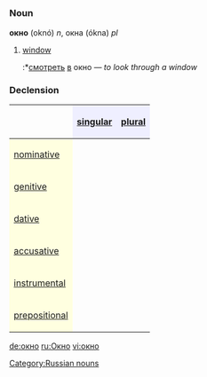 =={{ru}}==
[[Category:Russian nouns]]
===Noun===
'''окно''' (oknó) ''n'', окна (ókna) ''pl''

# [[window]]
#:*[[смотреть]] [[в]] окно — ''to look through a window''

===Declension===
{| border="1" cellpadding="4" cellspacing="0"
!
! style="background-color: #EFEFFF" align="center"|[[singular]]
! style="background-color: #EFEFFF" align="center"|[[plural]]
|-
! style="background-color: #FFFFE0" align="left"|[[nominative case|nominative]]
| align="center"|{{Unicode|окно́}}
| align="center"|{{Unicode|о́кна}}
|-
! style="background-color: #FFFFE0" align="left"|[[genitive case|genitive]]
| align="center"|{{Unicode|окна́}}
| align="center"|{{Unicode|о́кон}}
|-
! style="background-color: #FFFFE0" align="left"|[[dative case|dative]]
| align="center"|{{Unicode|окну́}}
| align="center"|{{Unicode|о́кнам}}
|-
! style="background-color: #FFFFE0" align="left"|[[accusative case|accusative]]
| align="center"|{{Unicode|окно́}}
| align="center"|{{Unicode|о́кна}}
|-
! style="background-color: #FFFFE0" align="left"|[[instrumental case|instrumental]]
| align="center"|{{Unicode|окно́м}}
| align="center"|{{Unicode|о́кнами}}
|-
! style="background-color: #FFFFE0" align="left"|[[prepositional case|prepositional]]
| align="center"|{{Unicode|об окне́}}
| align="center"|{{Unicode|об о́кнах}}
|}

[[de:окно]]
[[ru:Окно]]
[[vi:окно]]